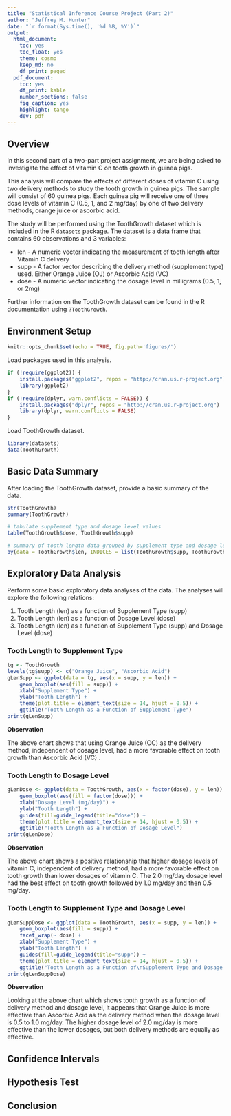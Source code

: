 ```yaml
---
title: "Statistical Inference Course Project (Part 2)"
author: "Jeffrey M. Hunter"
date: "`r format(Sys.time(), '%d %B, %Y')`"
output:
  html_document:
    toc: yes
    toc_float: yes
    theme: cosmo
    keep_md: no
    df_print: paged
  pdf_document:
    toc: yes
    df_print: kable
    number_sections: false
    fig_caption: yes
    highlight: tango
    dev: pdf
---
```


## Overview

In this second part of a two-part project assignment, we are being asked to
investigate the effect of vitamin C on tooth growth in guinea pigs.

This analysis will compare the effects of different doses of vitamin C using
two delivery methods to study the tooth growth in guinea pigs. The sample
will consist of 60 guinea pigs. Each guinea pig will receive one of three dose
levels of vitamin C (0.5, 1, and 2 mg/day) by one of two delivery methods,
orange juice or ascorbic acid.

The study will be performed using the ToothGrowth dataset which is included in
the R `datasets` package. The dataset is a data frame that contains 60
observations and 3 variables:

* len - A numeric vector indicating the measurement of tooth length after
        Vitamin C delivery
* supp - A factor vector describing the delivery method (supplement type) used.
         Either Orange Juice (OJ) or Ascorbic Acid (VC)
* dose - A numeric vector indicating the dosage level in milligrams
         (0.5, 1, or 2mg)

Further information on the ToothGrowth dataset can be found in the R
documentation using `?ToothGrowth`.

## Environment Setup

```r
knitr::opts_chunk$set(echo = TRUE, fig.path='figures/')
```

Load packages used in this analysis.

```r
if (!require(ggplot2)) {
    install.packages("ggplot2", repos = "http://cran.us.r-project.org")
    library(ggplot2)
}
if (!require(dplyr, warn.conflicts = FALSE)) {
    install.packages("dplyr", repos = "http://cran.us.r-project.org")
    library(dplyr, warn.conflicts = FALSE)
}
```

Load ToothGrowth dataset.

```r
library(datasets)
data(ToothGrowth)
```

## Basic Data Summary

After loading the ToothGrowth dataset, provide a basic summary of the data.

```r
str(ToothGrowth)
summary(ToothGrowth)

# tabulate supplement type and dosage level values
table(ToothGrowth$dose, ToothGrowth$supp)

# summary of tooth length data grouped by supplement type and dosage level
by(data = ToothGrowth$len, INDICES = list(ToothGrowth$supp, ToothGrowth$dose), summary)
```

## Exploratory Data Analysis

Perform some basic exploratory data analyses of the data. The analyses will
explore the following relations:

1. Tooth Length (len) as a function of Supplement Type (supp)
1. Tooth Length (len) as a function of Dosage Level (dose)
1. Tooth Length (len) as a function of Supplement Type (supp) and Dosage Level (dose)

### Tooth Length to Supplement Type

```r
tg <- ToothGrowth
levels(tg$supp) <- c("Orange Juice", "Ascorbic Acid")
gLenSupp <- ggplot(data = tg, aes(x = supp, y = len)) + 
    geom_boxplot(aes(fill = supp)) +
    xlab("Supplement Type") +
    ylab("Tooth Length") +
    theme(plot.title = element_text(size = 14, hjust = 0.5)) +
    ggtitle("Tooth Length as a Function of Supplement Type")
print(gLenSupp)
```

**Observation**

The above chart shows that using Orange Juice (OC) as the delivery method,
independent of dosage level, had a more favorable effect on tooth growth than
Ascorbic Acid (VC) .

### Tooth Length to Dosage Level

```r
gLenDose <- ggplot(data = ToothGrowth, aes(x = factor(dose), y = len)) + 
    geom_boxplot(aes(fill = factor(dose))) +
    xlab("Dosage Level (mg/day)") +
    ylab("Tooth Length") +
    guides(fill=guide_legend(title="dose")) +
    theme(plot.title = element_text(size = 14, hjust = 0.5)) +
    ggtitle("Tooth Length as a Function of Dosage Level")
print(gLenDose)
```

**Observation**

The above chart shows a positive relationship that higher dosage levels of
vitamin C, independent of delivery method, had a more favorable effect on tooth
growth than lower dosages of vitamin C. The 2.0 mg/day dosage level had the
best effect on tooth growth followed by 1.0 mg/day and then 0.5 mg/day.

### Tooth Length to Supplement Type and Dosage Level

```r
gLenSuppDose <- ggplot(data = ToothGrowth, aes(x = supp, y = len)) + 
    geom_boxplot(aes(fill = supp)) +
    facet_wrap(~ dose) +
    xlab("Supplement Type") +
    ylab("Tooth Length") +
    guides(fill=guide_legend(title="supp")) +
    theme(plot.title = element_text(size = 14, hjust = 0.5)) +
    ggtitle("Tooth Length as a Function of\nSupplement Type and Dosage Level")
print(gLenSuppDose)
```

**Observation**

Looking at the above chart which shows tooth growth as a function of delivery
method and dosage level, it appears that Orange Juice is more effective than
Ascorbic Acid as the delivery method when the dosage level is 0.5 to 1.0 mg/day.
The higher dosage level of 2.0 mg/day is more effective than the lower
dosages, but both delivery methods are equally as effective.

## Confidence Intervals




## Hypothesis Test


## Conclusion


